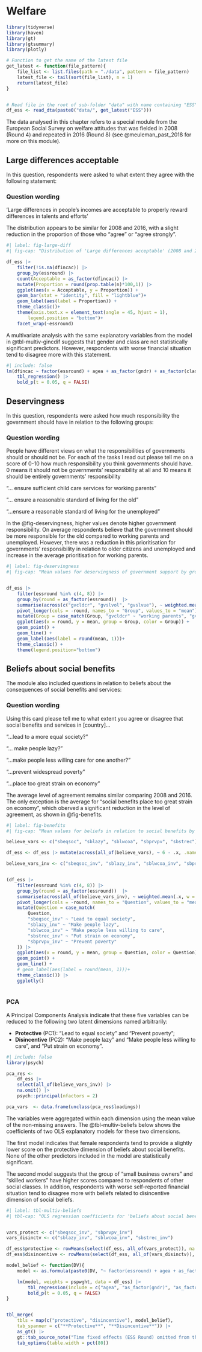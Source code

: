 # Welfare 

```r
library(tidyverse)
library(haven)
library(gt)
library(gtsummary)
library(plotly)

# Function to get the name of the latest file
get_latest <- function(file_pattern){
    file_list <- list.files(path = "./data", pattern = file_pattern)
    latest_file <- tail(sort(file_list), n = 1)
    return(latest_file)
}


# Read file in the root of sub-folder "data" with name containing "ESS" 
df_ess <- read_dta(paste0("data/", get_latest("ESS")))

```

The data analysed in this chapter refers to a special module from the European Social Survey on welfare attitudes that was fielded in 2008 (Round 4) and repeated in 2016 (Round 8) (see @meuleman_past_2018 for more on this module). 


## Large differences acceptable

In this question, respondents were asked to what extent they agree with the following statement: 

::: {.callout-note}

### Question wording
‘Large differences in people’s incomes are acceptable to properly reward differences in talents and efforts’
:::

The distribution appears to be similar for 2008 and 2016, with a slight reduction in the proportion of those who "agree" or "agree strongly". 

```r
#| label: fig-large-diff
#| fig-cap: "Distribution of 'Large differences acceptable' (2008 and 2016)"

df_ess |> 
    filter(!is.na(dfincac)) |> 
    group_by(essround) |>
    count(Acceptable = as_factor(dfincac)) |> 
    mutate(Proportion = round(prop.table(n)*100,1)) |> 
    ggplot(aes(x = Acceptable, y = Proportion)) +
    geom_bar(stat = "identity", fill = "lightblue")+
    geom_label(aes(label = Proportion)) +
    theme_classic()+
    theme(axis.text.x = element_text(angle = 45, hjust = 1),
        legend.position = "bottom")+
    facet_wrap(~essround) 


```

A multivariate analysis with the same explanatory variables from the model  in @tbl-multiv-gincdif suggests that gender and class are not statistically significant predictors. However, respondents with worse financial situation tend to disagree more with this statement.

```r
#| include: false
lm(dfincac ~ factor(essround) + agea + as_factor(gndr) + as_factor(class5) + as_factor(hincfel), weights = pspwght, data = df_ess)  |> 
    tbl_regression() |> 
    bold_p(t = 0.05, q = FALSE)
```



## Deservingness

In this question, respondents were asked how much responsibility the government should have in relation to the following groups:

::: {.callout-note}

### Question wording

People have different views on what the responsibilities of governments should or should not be. For each of the tasks I read out please tell me on a score of 0-10 how much responsibility you think governments should have. 0 means it should not be governments' responsibility at all and 10 means it should be entirely governments' responsibility

"... ensure sufficient child care services for working parents"  

"... ensure a reasonable standard of living for the old" 

"...ensure a reasonable standard of living for the unemployed"
:::

In the @fig-deservingness, higher values denote higher government responsibility. On average respondents believe that the government should be more responsible for the old compared to working parents and unemployed. However, there was a reduction in this prioritisation for governments' responsibility in relation to older citizens and unemployed and increase in the average prioritisation for working parents.  

```r
#| label: fig-deservingness
#| fig-cap: "Mean values for deservingness of government support by group and round"


df_ess |>
    filter(essround %in% c(4, 8)) |> 
    group_by(round = as_factor(essround))  |> 
    summarise(across(c("gvcldcr", "gvslvol", "gvslvue"), ~ weighted.mean(.x, w = pspwght, na.rm = T))) |> 
    pivot_longer(cols = -round, names_to = "Group", values_to = "mean") |> 
    mutate(Group = case_match(Group, "gvcldcr" ~ "working parents", "gvslvol" ~ "old", "gvslvue" ~ "unemployed")) |> 
    ggplot(aes(x = round, y = mean, group = Group, color = Group)) +
    geom_point() +
    geom_line() +
    geom_label(aes(label = round(mean, 1)))+
    theme_classic() +
    theme(legend.position="bottom")

```

## Beliefs about social benefits

The module also included questions in relation to beliefs about the consequences of social benefits and services: 

::: {.callout-note}

### Question wording

Using this card please tell me to what extent you agree or disagree that social benefits and services in [country]... 

"...lead to a more equal society?"  

"... make people lazy?" 

"...make people less willing care for one another?"

"...prevent widespread poverty"  

"...place too great strain on economy"

:::

The average level of agreement remains similar comparing 2008 and 2016. The only exception is the average for "social benefits place too great strain on economy", which oberved a significant reduction in the level of agreement, as shown in @fig-benefits. 

```r
#| label: fig-benefits
#| fig-cap: "Mean values for beliefs in relation to social benefits by round"

believe_vars <- c("sbeqsoc", "sblazy", "sblwcoa", "sbprvpv", "sbstrec")

df_ess <- df_ess |> mutate(across(all_of(believe_vars), ~ 6 - .x, .names = "{.col}_inv"))

believe_vars_inv <- c("sbeqsoc_inv", "sblazy_inv", "sblwcoa_inv", "sbprvpv_inv", "sbstrec_inv")


(df_ess |>
    filter(essround %in% c(4, 8)) |> 
    group_by(round = as_factor(essround))  |> 
    summarise(across(all_of(believe_vars_inv), ~ weighted.mean(.x, w = pspwght, na.rm = T))) |> 
    pivot_longer(cols = -round, names_to = "Question", values_to = "mean") |> 
    mutate(Question = case_match(
        Question, 
        "sbeqsoc_inv" ~ "Lead to equal society", 
        "sblazy_inv" ~ "Make people lazy", 
        "sblwcoa_inv" ~ "Make people less willing to care",
        "sbstrec_inv" ~ "Put strain on economy",
        "sbprvpv_inv" ~ "Prevent poverty"
    )) |> 
    ggplot(aes(x = round, y = mean, group = Question, color = Question)) +
    geom_point() +
    geom_line() +
    # geom_label(aes(label = round(mean, 1)))+
    theme_classic()) |> 
    ggplotly()
    
```


### PCA

A Principal Components Analysis indicate that these five variables can be reduced to the following two latent dimensions named arbitrarily:

- **Protective** (PC1): "Lead to equal society" and "Prevent poverty";    
- **Disincentive** (PC2): "Make people lazy" and "Make people less willing to care", and "Put strain on economy".

```r
#| include: false
library(psych)

pca_res <- 
    df_ess |> 
    select(all_of(believe_vars_inv)) |>  
    na.omit() |> 
    psych::principal(nfactors = 2)

pca_vars  <- data.frame(unclass(pca_res$loadings))

```

The variables were aggregated within each dimension using the mean value of the non-missing answers. The @tbl-multiv-beliefs below shows the coefficients of two OLS explanatory models for these two dimensions.

The first model indicates that female respondents tend to provide a slightly lower score on the protective dimension of beliefs about social benefits. None of the other predictors included in the model are statistically significant. 

The second model suggests that the group of "small business owners" and "skilled workers" have higher scores compared to respondents of other social classes. In addition, respondents with worse self-reported financial situation tend to disagree more with beliefs related to disincentive dimension of social beliefs. 



```r
#| label: tbl-multiv-beliefs
#| tbl-cap: "OLS regression coefficients for 'beliefs about social benefits' "


vars_protect <- c("sbeqsoc_inv", "sbprvpv_inv")
vars_disinctv <- c("sblazy_inv", "sblwcoa_inv", "sbstrec_inv")

df_ess$protective <- rowMeans(select(df_ess, all_of(vars_protect)), na.rm = T)
df_ess$disincentive <- rowMeans(select(df_ess, all_of(vars_disinctv)), na.rm = T)

model_belief <- function(DV){
    model <- as.formula(paste0(DV, "~ factor(essround) + agea + as_factor(gndr) + as_factor(class5) + as_factor(hincfel)"))

    lm(model, weights = pspwght, data = df_ess) |> 
        tbl_regression(include = c("agea", "as_factor(gndr)", "as_factor(class5)", "as_factor(hincfel)"))  |> 
        bold_p(t = 0.05, q = FALSE) 
}


tbl_merge(
    tbls = map(c("protective", "disincentive"), model_belief),
    tab_spanner = c("**Protective**", "**Disincentive**")) |> 
    as_gt() |>
    gt::tab_source_note("Time fixed effects (ESS Round) omitted from the table but included in the model") |> 
    tab_options(table.width = pct(80))


```